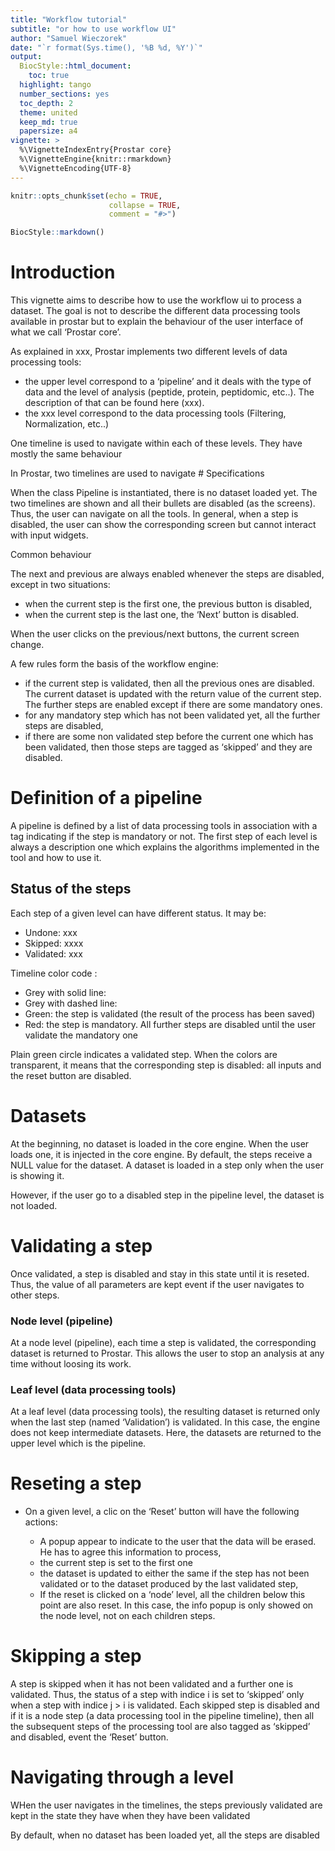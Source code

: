 ```yaml
---
title: "Workflow tutorial"
subtitle: "or how to use workflow UI"
author: "Samuel Wieczorek"
date: "`r format(Sys.time(), '%B %d, %Y')`"
output: 
  BiocStyle::html_document:
    toc: true
  highlight: tango
  number_sections: yes
  toc_depth: 2
  theme: united
  keep_md: true
  papersize: a4
vignette: >
  %\VignetteIndexEntry{Prostar core}
  %\VignetteEngine{knitr::rmarkdown}
  %\VignetteEncoding{UTF-8}
---
```


```r
knitr::opts_chunk$set(echo = TRUE,
                      collapse = TRUE,
                      comment = "#>")
```


```r
BiocStyle::markdown()
```


# Introduction

This vignette aims to describe how to use the workflow ui to process a dataset. The goal is not to describe the different data processing tools available in prostar but to explain the behaviour of the user interface of what we call 'Prostar core'.

As explained in xxx, Prostar implements two different levels of data processing tools:

* the upper level correspond to a 'pipeline' and it deals with the type of data and the level of analysis (peptide, protein, peptidomic, etc..). The description of that can be found here (xxx).
* the xxx level correspond to the data processing tools (Filtering, Normalization, etc..)

One timeline is used to navigate within each of these levels. They have mostly the same behaviour 







In Prostar, two timelines are used to navigate
# Specifications

When the class Pipeline is instantiated, there is no dataset loaded yet. The two timelines are shown and all their bullets are disabled (as the screens). Thus, the user can navigate on all the tools. In general, when a step is disabled, the user can show the corresponding screen but cannot interact with input widgets.

Common behaviour

The next and previous are always enabled whenever the steps are disabled, except in two situations:

* when the current step is the first one, the previous button is disabled,
* when the current step is the last one, the 'Next' button is disabled.

When the user clicks on the previous/next buttons, the current screen change.

A few rules form the basis of the workflow engine:

* if the current step is validated, then all the previous ones are disabled. The current dataset is updated with the return value of the current step. The further steps are enabled except if there are some mandatory ones.
* for any mandatory step which has not been validated yet, all the further steps are disabled,
* if there are some non validated step before the current one which has been validated, then those steps are tagged as 'skipped' and they are disabled.


# Definition of a pipeline

A pipeline is defined by a list of data processing tools in association with a tag indicating if the step is mandatory or not.
The first step of each level is always a description one which explains the algorithms implemented in the tool and how to use it.


## Status of the steps


Each step of a given level can have different status. It may be:

* Undone: xxx
* Skipped: xxxx
* Validated: xxx

Timeline color code :

* Grey with solid line: 
* Grey with dashed line:
* Green: the step is validated (the result of the process has been saved)
* Red: the step is mandatory. All further steps are disabled until the user validate the mandatory one


Plain green circle indicates a validated step.
When the colors are transparent, it means that the corresponding step is disabled: all inputs and the reset button are disabled.


# Datasets

At the beginning, no dataset is loaded in the core engine.
When the user loads one, it is injected in the core engine. By default, the steps receive a NULL value for the dataset. A dataset is loaded in a step only when the user is showing it.

However, if the user go to a disabled step in the pipeline level, the dataset is not loaded.

# Validating a step


Once validated, a step is disabled and stay in this state until it is reseted. Thus, the value of all parameters are kept event if the user navigates to other steps.

### Node level (pipeline)

At a node level (pipeline), each time a step is validated, the corresponding dataset is returned to Prostar. This allows the user to stop an analysis at any time without loosing its work.

### Leaf level (data processing tools)

At a leaf level (data processing tools), the resulting dataset is returned only when the last step (named 'Validation') is validated. In this case, the engine does not keep intermediate datasets.
Here, the datasets are returned to the upper level which is the pipeline.

# Reseting a step

* On a given level, a clic on the 'Reset' button will have the following actions:

  * A popup appear to indicate to the user that the data will be erased. He has to agree this information to process,
  * the current step is set to the first one 
  * the dataset is updated to either the same if the step has not been validated or to the dataset produced by the last validated step,
  * If the reset is clicked on a 'node' level, all the children below this point are also reset. In this case, the info popup is only showed on the node level, not on each children steps.


# Skipping a step

A step is skipped when it has not been validated and a further one is validated. Thus, the status of a step with indice i is set to 'skipped' only when a step with indice j > i is validated. 
Each skipped step is disabled and if it is a node step (a data processing tool in the pipeline timeline), then all the subsequent steps of the processing tool are also tagged as 'skipped' and disabled, event the 'Reset' button.


# Navigating through a level

WHen the user navigates in the timelines, the steps previously validated are kept in the state they have when they have been validated




By default, when no dataset has been loaded yet, all the steps are disabled